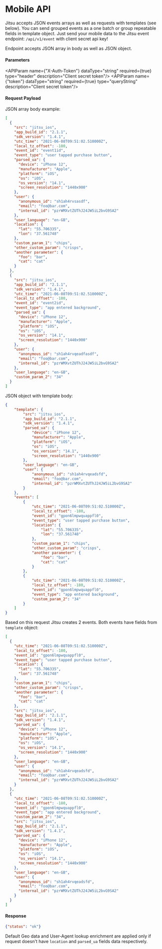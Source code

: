 # Mobile API

Jitsu accepts JSON events arrays as well as requests with templates (see below). You can send grouped events as a one batch or
group repeatable fields in template object. Just send your mobile data to the Jitsu event endpoint: `/api/v1/event` with client secret api key!

<APIMethod method="POST" path="/api/v1/event" title="Mobile API endpoint"/>

Endpoint accepts JSON array in body as well as JSON object.

<h4>Parameters</h4>

<APIParam name={"X-Auth-Token"} dataType="string" required={true} type="header" description="Client secret token"/>
<APIParam name={"token"} dataType="string" required={true} type="queryString" description="Client secret token"/>

<h4>Request Payload</h4>

JSON array body example:

```json
[
  {
    "src": "jitsu_ios",
    "app_build_id": "2.1.1",
    "sdk_version": "1.4.1",
    "utc_time": "2021-06-08T09:51:02.510000Z",
    "local_tz_offset": -180,
    "event_id": "event1id",
    "event_type": "user tapped purchase button",
    "parsed_ua": {
      "device": "iPhone 12",
      "manufacturer": "Apple",
      "platform": "iOS",
      "os": "iOS",
      "os_version": "14.1",
      "screen_resolution": "1440x900"
    },
    "user": {
      "anonymous_id": "sh1ah4rvsasdf",
      "email": "foo@bar.com",
      "internal_id": "pzrWMXvtZUThJ24JW5iL2bvG9SA2"
    },
    "user_language": "en-GB",
    "location": {
      "lat": "55.706335",
      "lon": "37.561748"
    },
    "custom_param_1": "chips",
    "other_custom_param": "crisps",
    "another parameter": {
      "foo": "bar",
      "cat": "cat"
    }
  },
  {
    "src": "jitsu_ios",
    "app_build_id": "2.1.1",
    "sdk_version": "1.4.1",
    "utc_time": "2021-06-08T09:51:02.510000Z",
    "local_tz_offset": -180,
    "event_id": "event2id",
    "event_type": "app entered background",
    "parsed_ua": {
      "device": "iPhone 12",
      "manufacturer": "Apple",
      "platform": "iOS",
      "os": "iOS",
      "os_version": "14.1",
      "screen_resolution": "1440x900"
    },
    "user": {
      "anonymous_id": "sh1ah4rvqeadfasdf",
      "email": "foo@bar.com",
      "internal_id": "pzrWMXvtZUThJ24JW5iL2bvG9SA2"
    },
    "user_language": "en-GB",
    "custom_param_2": "34"
  }
]
```

JSON object with template body:

```json
{
	"template": {
		"src": "jitsu_ios",
		"app_build_id": "2.1.1",
		"sdk_version": "1.4.1",
		"parsed_ua": {
			"device": "iPhone 12",
			"manufacturer": "Apple",
			"platform": "iOS",
			"os": "iOS",
			"os_version": "14.1",
			"screen_resolution": "1440x900"
		},
		"user_language": "en-GB",
		"user": {
			"anonymous_id": "sh1ah4rvqeadsfd",
			"email": "foo@bar.com",
			"internal_id": "pzrWMXvtZUThJ24JW5iL2bvG9SA2"
		}
	},
	"events": [
        {
			"utc_time": "2021-06-08T09:51:02.510000Z",
			"local_tz_offset": -180,
			"event_id": "gpon6lmpwquappfl0",
			"event_type": "user tapped purchase button",
			"location": {
				"lat": "55.706335",
				"lon": "37.561748"
			},
			"custom_param_1": "chips",
			"other_custom_param": "crisps",
			"another parameter": {
				"foo": "bar",
				"cat": "cat"
			}
		},
		{
			"utc_time": "2021-06-08T09:51:02.510000Z",
			"local_tz_offset": -180,
			"event_id": "gpon6lmpwquappfl0",
			"event_type": "app entered background",
			"custom_param_2": "34"
		}
	]
}
```

Based on this request Jitsu creates 2 events. Both events have fields from `template` object:
```json
[
  {
    "utc_time": "2021-06-08T09:51:02.510000Z",
    "local_tz_offset": -180,
    "event_id": "gpon6lmpwquappfl0",
    "event_type": "user tapped purchase button",
    "location": {
      "lat": "55.706335",
      "lon": "37.561748"
    },
    "custom_param_1": "chips",
    "other_custom_param": "crisps",
    "another parameter": {
      "foo": "bar",
      "cat": "cat"
    },
    "src": "jitsu_ios",
    "app_build_id": "2.1.1",
    "sdk_version": "1.4.1",
    "parsed_ua": {
      "device": "iPhone 12",
      "manufacturer": "Apple",
      "platform": "iOS",
      "os": "iOS",
      "os_version": "14.1",
      "screen_resolution": "1440x900"
    },
    "user_language": "en-GB",
    "user": {
      "anonymous_id": "sh1ah4rvqeadsfd",
      "email": "foo@bar.com",
      "internal_id": "pzrWMXvtZUThJ24JW5iL2bvG9SA2"
    }
  },
  {
    "utc_time": "2021-06-08T09:51:02.510000Z",
    "local_tz_offset": -180,
    "event_id": "gpon6lmpwquappfl0",
    "event_type": "app entered background",
    "custom_param_2": "34",
    "src": "jitsu_ios",
    "app_build_id": "2.1.1",
    "sdk_version": "1.4.1",
    "parsed_ua": {
      "device": "iPhone 12",
      "manufacturer": "Apple",
      "platform": "iOS",
      "os": "iOS",
      "os_version": "14.1",
      "screen_resolution": "1440x900"
    },
    "user_language": "en-GB",
    "user": {
      "anonymous_id": "sh1ah4rvqeadsfd",
      "email": "foo@bar.com",
      "internal_id": "pzrWMXvtZUThJ24JW5iL2bvG9SA2"
    }
  }
]
```

<h4>Response</h4>

```json
{"status": "ok"}
```


<Hint>
  Default Geo data and User-Agent lookup enrichment are applied only if request doesn't have <code inline="true">location</code> and <code inline="true">parsed_ua</code> fields data respectively.
</Hint>
